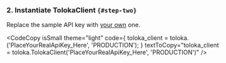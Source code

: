 
### 2. Instantiate TolokaClient `{#step-two}`

Replace the sample API key with [your own](/docs/toloka-kit/registration) one.

<CodeCopy
  isSmall
  theme="light"
  code={
    <HighlightChildren language="python">
      toloka_client = toloka.<Term term="TolokaClient"><TolokaClient/></Term>('PlaceYourRealApiKey_Here', 'PRODUCTION');
    </HighlightChildren>
  }
  textToCopy="toloka_client = toloka.TolokaClient('PlaceYourRealApiKey_Here', 'PRODUCTION')"
/>
